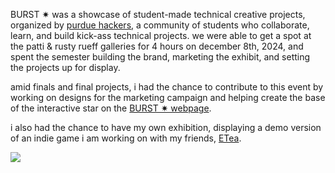

<Cover
  src="https://i.imgur.com/bhl4ceo.jpeg"
  alt="Image from the movie Alien - from cosmos.com"
  caption="cosmos.com"
/>
BURST ✷ was a showcase of student-made technical creative projects, organized by [purdue hackers](https://purduehackers.com), a community of students who collaborate, learn, and build kick-ass technical projects. we were able to get a spot at the patti & rusty rueff galleries for 4 hours on december 8th, 2024, and spent the semester building the brand, marketing the exhibit, and setting the projects up for display.

amid finals and final projects, i had the chance to contribute to this event by working on designs for the marketing campaign and helping create the base of the interactive star on the [BURST ✷ webpage](https://burst.purduehackers.com).
<StarCanvas />


i also had the chance to have my own exhibition, displaying a demo version of an indie game i am working on with my friends, [ETea](/projects/ETea).

![](https://i.imgur.com/EqrRkLm.jpeg)


